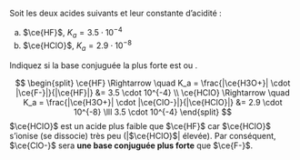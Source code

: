 ::: {.Exercise data-latex=""}

Soit les deux acides suivants et leur constante d’acidité :

a. $\ce{HF}$, $K_a = 3.5 \cdot 10^{-4}$
b. $\ce{HClO}$, $K_a = 2.9 \cdot 10^{-8}$

Indiquez si la base conjuguée la plus forte est \ce{F-} ou \ce{ClO-}.

:::

::: {.Answer data-latex=""}

$$
\begin{split}
  \ce{HF} \Rightarrow \quad K_a = \frac{|\ce{H3O+}| \cdot |\ce{F-}|}{|\ce{HF}|} &= 3.5 \cdot 10^{-4} \\
  \ce{HClO} \Rightarrow \quad K_a = \frac{|\ce{H3O+}| \cdot |\ce{ClO-}|}{|\ce{HClO}|} &= 2.9 \cdot 10^{-8} \lll 3.5 \cdot 10^{-4}
\end{split}
$$
$\ce{HClO}$ est un acide plus faible que $\ce{HF}$ car $\ce{HClO}$ s'ionise (se dissocie) très peu (|$\ce{HClO}$| élevée). Par conséquent, $\ce{ClO-}$ sera **une base conjuguée plus forte** que $\ce{F-}$.

:::

